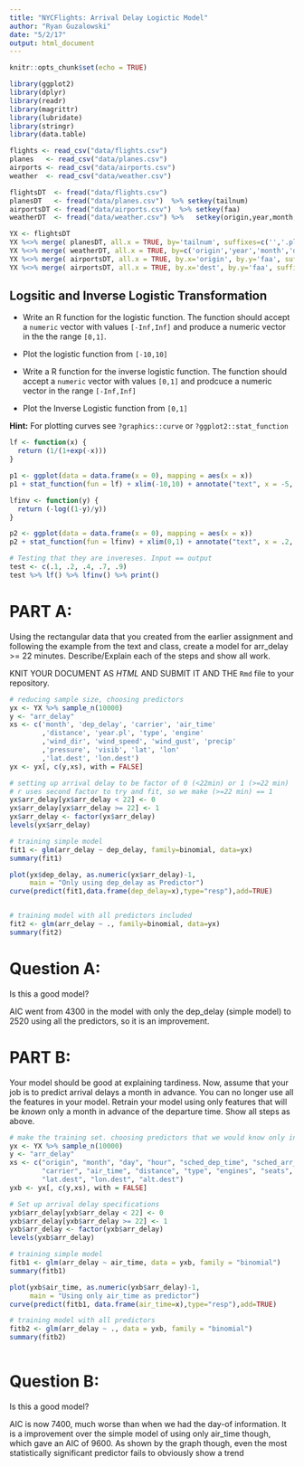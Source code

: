 ```yaml
---
title: "NYCFlights: Arrival Delay Logictic Model"
author: "Ryan Guzalowski"
date: "5/2/17"
output: html_document
---
```


```r
knitr::opts_chunk$set(echo = TRUE)

library(ggplot2)
library(dplyr)
library(readr)
library(magrittr)
library(lubridate)
library(stringr)
library(data.table)

flights <- read_csv("data/flights.csv")
planes   <- read_csv("data/planes.csv")
airports <- read_csv("data/airports.csv") 
weather  <- read_csv("data/weather.csv")

flightsDT  <- fread("data/flights.csv") 
planesDT   <- fread("data/planes.csv")  %>% setkey(tailnum)
airportsDT <- fread("data/airports.csv")  %>% setkey(faa) 
weatherDT  <- fread("data/weather.csv") %>%   setkey(origin,year,month,day,hour)

YX <- flightsDT 
YX %<>% merge( planesDT, all.x = TRUE, by='tailnum', suffixes=c('','.pl') )
YX %<>% merge( weatherDT, all.x = TRUE, by=c('origin','year','month','day','hour'), suffixes=c('','.we') )
YX %<>% merge( airportsDT, all.x = TRUE, by.x='origin', by.y='faa', suffixes=c('','.orig') )
YX %<>% merge( airportsDT, all.x = TRUE, by.x='dest', by.y='faa', suffixes=c('','.dest') )

```


## Logsitic and Inverse Logistic Transformation 

- Write an R function for the logistic function. The function should accept a `numeric` vector with values `[-Inf,Inf]` and produce a numeric vector in the the range `[0,1]`.

- Plot the logistic function from  `[-10,10]`

- Write a R function for the inverse logistic function. The function should accept a `numeric` vector with values `[0,1]` and prodcuce a numeric vector in the range `[-Inf,Inf]`

- Plot the Inverse Logistic function from `[0,1]`

**Hint:** For plotting curves see `?graphics::curve` or `?ggplot2::stat_function`

```r

lf <- function(x) {
  return (1/(1+exp(-x)))
}

p1 <- ggplot(data = data.frame(x = 0), mapping = aes(x = x))
p1 + stat_function(fun = lf) + xlim(-10,10) + annotate("text", x = -5, y = .75, label = "1/(1+exp(-x))", size = 10)

lfinv <- function(y) {
  return (-log((1-y)/y))
}

p2 <- ggplot(data = data.frame(x = 0), mapping = aes(x = x))
p2 + stat_function(fun = lfinv) + xlim(0,1) + annotate("text", x = .2, y = 2.5, label = "ln(x/(1-x))", size = 10)

# Testing that they are invereses. Input == output
test <- c(.1, .2, .4, .7, .9)
test %>% lf() %>% lfinv() %>% print()

```


# PART A:

Using the rectangular data that you created from the earlier assignment and following the example from the text and class, create a model for arr_delay >= 22 minutes. Describe/Explain each of the steps and show all work.

KNIT YOUR DOCUMENT AS *HTML* AND SUBMIT IT AND THE `Rmd` file to your repository.   

```r

# reducing sample size, choosing predictors
yx <- YX %>% sample_n(10000)
y <- "arr_delay"
xs <- c('month', 'dep_delay', 'carrier', 'air_time'
        ,'distance', 'year.pl', 'type', 'engine'
        ,'wind_dir', 'wind_speed', 'wind_gust', 'precip'
        ,'pressure', 'visib', 'lat', 'lon'
        ,'lat.dest', 'lon.dest')
yx <- yx[, c(y,xs), with = FALSE]

# setting up arrival delay to be factor of 0 (<22min) or 1 (>=22 min)
# r uses second factor to try and fit, so we make (>=22 min) == 1
yx$arr_delay[yx$arr_delay < 22] <- 0
yx$arr_delay[yx$arr_delay >= 22] <- 1
yx$arr_delay <- factor(yx$arr_delay)
levels(yx$arr_delay)

# training simple model
fit1 <- glm(arr_delay ~ dep_delay, family=binomial, data=yx)
summary(fit1)

plot(yx$dep_delay, as.numeric(yx$arr_delay)-1,
     main = "Only using dep_delay as Predictor")
curve(predict(fit1,data.frame(dep_delay=x),type="resp"),add=TRUE)


# training model with all predictors included
fit2 <- glm(arr_delay ~ ., family=binomial, data=yx)
summary(fit2)


```


# Question A:

Is this a good model?

AIC went from 4300 in the model with only the dep_delay (simple model) to 2520 using
all the predictors, so it is an improvement.

# PART B:

Your model should be good at explaining tardiness. Now, assume that your job is to predict arrival delays a month in advance. You can no longer use all the features in your model. Retrain your model using only features that will be *known* only a month in advance of the departure time.  Show all steps as above.

```r

# make the training set. choosing predictors that we would know only in advance
yx <- YX %>% sample_n(10000)
y <- "arr_delay"
xs <- c("origin", "month", "day", "hour", "sched_dep_time", "sched_arr_time",
        "carrier", "air_time", "distance", "type", "engines", "seats",
        "lat.dest", "lon.dest", "alt.dest")
yxb <- yx[, c(y,xs), with = FALSE]

# Set up arrival delay specifications
yxb$arr_delay[yxb$arr_delay < 22] <- 0
yxb$arr_delay[yxb$arr_delay >= 22] <- 1
yxb$arr_delay <- factor(yxb$arr_delay)
levels(yxb$arr_delay)

# training simple model
fitb1 <- glm(arr_delay ~ air_time, data = yxb, family = "binomial")
summary(fitb1)

plot(yxb$air_time, as.numeric(yxb$arr_delay)-1,
     main = "Using only air_time as predictor")
curve(predict(fitb1, data.frame(air_time=x),type="resp"),add=TRUE)

# training model with all predictors
fitb2 <- glm(arr_delay ~ ., data = yxb, family = "binomial")
summary(fitb2)



```


# Question B:

Is this a good model?

AIC is now 7400, much worse than when we had the day-of information. It is a improvement over the simple model of using only air_time though, which gave an AIC of 9600. As shown by the graph though, even the most statistically significant predictor fails to obviously show a trend